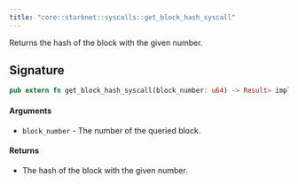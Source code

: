 ```yaml
---
title: "core::starknet::syscalls::get_block_hash_syscall"
---
```


Returns the hash of the block with the given number.

## Signature

```rust
pub extern fn get_block_hash_syscall(block_number: u64) -> Result> implicits(GasBuiltin, System) nopanic;
```




#### Arguments

- `block_number` - The number of the queried block.
#### Returns

- The hash of the block with the given number.

